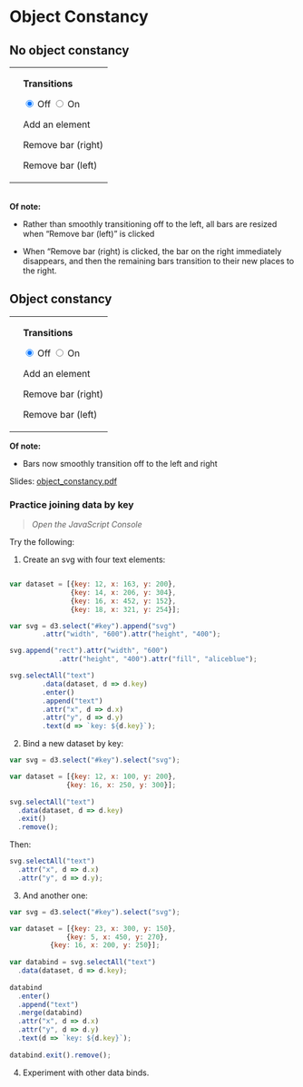 # Object Constancy <i class="fa fa-object-ungroup"></i> {#object}

## No object constancy

<script src="https://d3js.org/d3.v6.js"></script>

<table>
<tr><td>
<div id="chart"></div>
</td><td>
<p>**Transitions**</p>
<input type="radio" name="duration" class="noc" value="0" checked>&nbsp;Off</input>
<input type="radio" name="duration" class = "noc" value="750">&nbsp;On</input>
<p></p>
<p id="add" class="noc">Add an element</p>
<p id="remove_right" class="noc">Remove bar (right)</p>
<p id="remove_left" class="noc">Remove bar (left)</p>
</td></tr></table>

<script src="scripts/no_obj_const.js"></script>
<br>
**Of note:** 

* Rather than smoothly transitioning off to the left, all bars are resized when "Remove bar (left)" is clicked

* When "Remove bar (right) is clicked, the bar on the right immediately disappears, and then the remaining bars transition to their new places to the right.

## Object constancy
<table>
<tr><td>
<div id="chart2"></div>
</td><td>
<p>**Transitions**</p>
<input type="radio" name="duration2" class="oc" value="0" checked="true">&nbsp;Off</input>
<input type="radio" name="duration2" class = "oc" value="750">&nbsp;On</input>
<p></p>
<p id="add" class="oc">Add an element</p>
<p id="remove_right" class="oc">Remove bar (right)</p>
<p id="remove_left" class="oc">Remove bar (left)</p>
</td></tr></table>
<script src="scripts/obj_const.js"></script>

**Of note:** 

* Bars now smoothly transition off to the left and right

Slides: [object_constancy.pdf](pdfs/object_constancy.pdf){target="_blank"}


### Practice joining data by key

<div id="key"></div>

> <i class="fa fa-hand-o-right"></i> *Open the JavaScript Console* <i class="fa fa-terminal"></i>

Try the following:

1. Create an svg with four text elements:

``` js

var dataset = [{key: 12, x: 163, y: 200},
               {key: 14, x: 206, y: 304},
               {key: 16, x: 452, y: 152},
               {key: 18, x: 321, y: 254}];

var svg = d3.select("#key").append("svg")
		.attr("width", "600").attr("height", "400");

svg.append("rect").attr("width", "600")
		    .attr("height", "400").attr("fill", "aliceblue");

svg.selectAll("text")
		.data(dataset, d => d.key)
		.enter()
		.append("text")
		.attr("x", d => d.x)
		.attr("y", d => d.y)
		.text(d => `key: ${d.key}`);
```
		

2. Bind a new dataset by key:

``` js
var svg = d3.select("#key").select("svg");

var dataset = [{key: 12, x: 100, y: 200},
              {key: 16, x: 250, y: 300}];
              
svg.selectAll("text")
  .data(dataset, d => d.key)
  .exit()
  .remove();
```

Then:

``` js
svg.selectAll("text")
  .attr("x", d => d.x)
  .attr("y", d => d.y);
```

3. And another one:

``` js
var svg = d3.select("#key").select("svg");

var dataset = [{key: 23, x: 300, y: 150},
              {key: 5, x: 450, y: 270},
	      {key: 16, x: 200, y: 250}];
              
var databind = svg.selectAll("text")
  .data(dataset, d => d.key);
  
databind  
  .enter()
  .append("text")
  .merge(databind)
  .attr("x", d => d.x)
  .attr("y", d => d.y)
  .text(d => `key: ${d.key}`);  
  
databind.exit().remove();
```

4. Experiment with other data binds.



